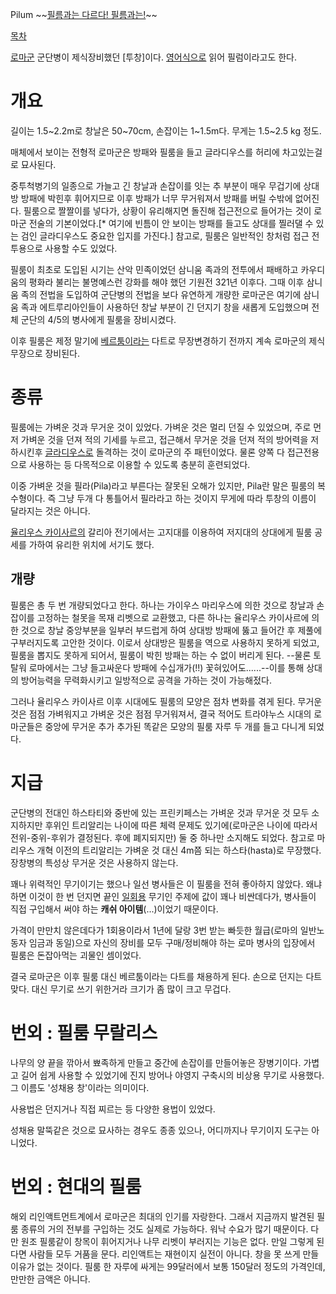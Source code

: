 Pilum
~~[[필름]][[자쿠와는 다르다 자쿠와는|과는 다르다! 필름과는!]]~~

[[목차]]

[[로마]]군 군단병이 제식장비했던 [투창]이다. [[영어]]식으로 읽어 필럼이라고도 한다.
= 개요 =
길이는 1.5~2.2m로 창날은 50~70cm, 손잡이는 1~1.5m다. 무게는 1.5~2.5 kg 정도. 

매체에서 보이는 전형적 로마군은 방패와 필룸을 들고 글라디우스를 허리에 차고있는걸로 묘사된다.

중투척병기의 일종으로 가늘고 긴 창날과 손잡이를 잇는 추 부분이 매우 무겁기에 상대방 방패에 박힌후 휘어지므로 이후 방패가 너무 무거워져서 방패를 버릴 수밖에 없어진다. 필룸으로 짤짤이를 넣다가, 상황이 유리해지면 돌진해 접근전으로 들어가는 것이 로마군 전술의 기본이었다.[* 여기에 빈틈이 안 보이는 방패를 들고도 상대를 찔러댈 수 있는 검인 글라디우스도 중요한 입지를 가진다.] 참고로, 필룸은 일반적인 창처럼 접근 전투용으로 사용할 수도 있었다.

필룸이 최초로 도입된 시기는 산악 민족이었던 삼니움 족과의 전투에서 패배하고 카우디움의 평화라 불리는 불명예스런 강화를 해야 했던 기원전 321년 이후다. 그때 이후 삼니움 족의 전법을 도입하여 군단병의 전법을 보다 유연하게 개량한 로마군은 여기에 삼니움 족과 에트루리아인들이 사용하던 창날 부분이 긴 던지기 창을 새롭게 도입했으며 전체 군단의 4/5의 병사에게 필룸을 장비시켰다. 

이후 필룸은 제정 말기에 [[베르툼]]이라는 다트로 무장변경하기 전까지 계속 로마군의 제식무장으로 장비된다.

= 종류 =
필룸에는 가벼운 것과 무거운 것이 있었다. 가벼운 것은 멀리 던질 수 있었으며, 주로 먼저 가벼운 것을 던져 적의 기세를 누르고, 접근해서 무거운 것을 던져 적의 방어력을 저하시킨후 [[글라디우스]]로 돌격하는 것이 로마군의 주 패턴이었다. 물론 양쪽 다 접근전용으로 사용하는 등 다목적으로 이용할 수 있도록 충분히 훈련되었다.
 
이중 가벼운 것을 필라(Pila)라고 부른다는 잘못된 오해가 있지만, Pila란 말은 필룸의 복수형이다. 즉 그냥 두개 다 통틀어서 필라라고 하는 것이지 무게에 따라 투창의 이름이 달라지는 것은 아니다. 

[[율리우스 카이사르]]의 갈리아 전기에서는 고지대를 이용하여 저지대의 상대에게 필룸 공세를 가하여 유리한 위치에 서기도 했다. 

== 개량 ==
필룸은 총 두 번 개량되었다고 한다. 하나는 가이우스 마리우스에 의한 것으로 창날과 손잡이를 고정하는 철못을 목재 리벳으로 교환했고, 다른 하나는 율리우스 카이사르에 의한 것으로 창날 중앙부분을 일부러 부드럽게 하여 상대방 방패에 뚫고 들어간 후 제풀에 구부러지도록 고안한 것이다. 이로서 상대방은 필룸을 역으로 사용하지 못하게 되었고, 필룸을 뽑지도 못하게 되어서, 필룸이 박힌 방패는 하는 수 없이 버리게 된다. --물론 토탈워 로마에서는 그냥 들고싸운다 방패에 수십개가(!!) 꽃혀있어도......--이를 통해 상대의 방어능력을 무력화시키고 일방적으로 공격을 가하는 것이 가능해젔다.

그러나 율리우스 카이사르 이후 시대에도 필룸의 모양은 점차 변화를 겪게 된다.
무거운 것은 점점 가벼워지고 가벼운 것은 점점 무거워져서, 결국 적어도 트라야누스 시대의 로마군들은 중앙에 무거운 추가 추가된 똑같은 모양의 필룸 자루 두 개를 들고 다니게 되었다. 

= 지급 =
군단병의 전대인 하스타티와 중반에 있는 프린키페스는 가벼운 것과 무거운 것 모두 소지하지만 후위인 트리알리는 나이에 따른 체력 문제도 있기에(로마군은 나이에 따라서 전위-중위-후위가 결정된다. 후에 폐지되지만) 둘 중 하나만 소지해도 되었다.
참고로 마리우스 개혁 이전의 트리알리는 가벼운 것 대신 4m쯤 되는 하스타(hasta)로 무장했다. 장창병의 특성상 무거운 것은 사용하지 않는다. 

꽤나 위력적인 무기이기는 했으나 일선 병사들은 이 필룸을 전혀 좋아하지 않았다. 왜냐하면 이것이 한 번 던지면 끝인 [[일회용]] 무기인 주제에 값이 꽤나 비싼데다가, 병사들이 직접 구입해서 써야 하는 '''캐쉬 아이템'''(...)이었기 때문이다.

가격이 만만치 않은데다가 1회용이라서 1년에 달랑 3번 받는 빠듯한 월급(로마의 일반노동자 임금과 동일)으로 자신의 장비를 모두 구매/정비해야 하는 로마 병사의 입장에서 필룸은 돈잡아먹는 괴물인 셈이었다.

결국 로마군은 이후 필룸 대신 베르툼이라는 다트를 채용하게 된다. 손으로 던지는 다트 맞다. 대신 무기로 쓰기 위한거라 크기가 좀 많이 크고 무겁다.

= 번외 : 필룸 무랄리스 =
나무의 양 끝을 깎아서 뾰족하게 만들고 중간에 손잡이를 만들어놓은 장병기이다. 가볍고 길어 쉽게 사용할 수 있었기에 진지 방어나 야영지 구축시의 비상용 무기로 사용했다. 그 이름도 '성채용 창'이라는 의미이다.

사용법은 던지거나 직접 찌르는 등 다양한 용법이 있었다.

성채용 말뚝같은 것으로 묘사하는 경우도 종종 있으나, 어디까지나 무기이지 도구는 아니었다. 

= 번외 : 현대의 필룸 = 
해외 리인액트먼트계에서 로마군은 최대의 인기를 자랑한다. 그래서 지금까지 발견된 필룸 종류의 거의 전부를 구입하는 것도 실제로 가능하다. 워낙 수요가 많기 때문이다. 다만 원조 필룸같이 창목이 휘어지거나 나무 리벳이 부러지는 기능은 없다. 만일 그렇게 된다면 사람들 모두 거품을 문다. 리인액트는 재현이지 실전이 아니다. 창을 못 쓰게 만들 이유가 없는 것이다. 필룸 한 자루에 싸게는 99달러에서 보통 150달러 정도의 가격인데, 만만한 금액은 아니다. 
